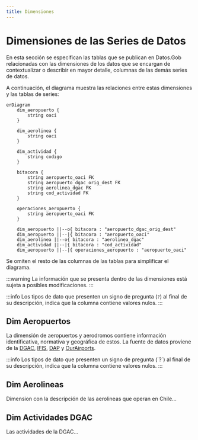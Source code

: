```yaml
---
title: Dimensiones
---
```



# Dimensiones de las Series de Datos

En esta sección se especifican las tablas que se publican
en Datos.Gob relacionadas con las dimensiones de los datos
que se encargan de contextualizar o describir en mayor
detalle, columnas de las demás series de datos.

A continuación, el diagrama muestra las relaciones entre
estas dimensiones y las tablas de series:

```mermaid
erDiagram
    dim_aeropuerto {
        string oaci
    }
    
    dim_aerolinea {
        string oaci
    }

    dim_actividad {
        string codigo
    }
    
    bitacora {
        string aeropuerto_oaci FK
        string aeropuerto_dgac_orig_dest FK
        string aerolinea_dgac FK
        string cod_actividad FK
    }

    operaciones_aeropuerto {
        string aeropuerto_oaci FK
    }
    
    dim_aeropuerto ||--o{ bitacora : "aeropuerto_dgac_orig_dest"
    dim_aeropuerto ||--|{ bitacora : "aeropuerto_oaci"
    dim_aerolinea ||--o{ bitacora : "aerolinea_dgac"
    dim_actividad ||--|{ bitacora : "cod_actividad"
    dim_aeropuerto ||--|{ operaciones_aeropuerto : "aeropuerto_oaci"

```
Se omiten el resto de las columnas de las tablas para simplificar el diagrama.

:::warning
La información que se presenta dentro de las dimensiones está
sujeta a posibles modificaciones.
:::

:::info
Los tipos de dato que presenten un signo de pregunta (`?`) al final
de su descripción, indica que la columna contiene valores nulos.
:::


## Dim Aeropuertos

La dimensión de aeropuertos y aerodromos contiene información
identificativa, normativa y geográfica de estos. La fuente de datos
proviene de la [DGAC](https://www.dgac.gob.cl/),
[IFIS](https://aipchile.dgac.gob.cl/),
[DAP](https://www.mop.gob.cl/category/direccion-de-aeropuertos/)
y [OurAirports](https://ourairports.com/).


<CsvDocTable csvData={DimAeropuertoCsv} />
:::info
Los tipos de dato que presenten un signo de pregunta (`?`) al final
de su descripción, indica que la columna contiene valores nulos.
:::


## Dim Aerolineas

Dimension con la descripción de las aerolineas que operan en Chile...
<CsvDocTable csvData={DimAerolineaCsv} />

## Dim Actividades DGAC

Las actividades de la DGAC...
<CsvDocTable csvData={DimActividadCsv} />
